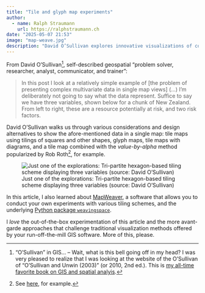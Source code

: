 ```yaml
---
title: "Tile and glyph map experiments"
author:
  - name: Ralph Straumann
    url: https://ralphstraumann.ch
date: "2025-05-07 21:53"
image: "map-weave.jpg"
description: "David O’Sullivan explores innovative visualizations of complex #multivariate data on #maps, using a case study with three variables. His article showcases creative #mapping techniques pushing the boundaries of traditional GIS #visualization."
---
```


From David O'Sullivan[^O'Sullivan], self-described geospatial "problem solver, researcher, 
analyst, communicator, and trainer":

> In this post I look at a relatively simple example of [the problem of presenting 
complex multivariate data in single map views] (...) I’m deliberately not going to 
say what the data represent. Suffice to say we have three variables, shown below 
for a chunk of New Zealand. From left to right, these are a resource potentially 
at risk, and two risk factors.

David O'Sullivan walks us through various considerations and design alternatives 
to show the afore-mentioned data in a single map: tile maps using tilings of 
squares and other shapes, glyph maps, tile maps with diagrams, and a tile map 
combined with the *value-by-alpha* method popularized by Rob Roth[^RobRoth], for example.

![Just one of the explorations: Tri-partite hexagon-based tiling scheme displaying three variables (source: David O'Sullivan)](07-3-slices-hex.png "Just one of the explorations: Tri-partite hexagon-based tiling scheme displaying three variables (source: David O'Sullivan)")

In this article, I also learned about 
[MapWeaver](https://dosull.github.io/mapweaver/app/), a software that allows you 
to conduct your own experiments with various tiling schemes, and the underlying 
[Python package `weavingspace`](https://github.com/DOSull/weaving-space).

I *love* the out-of-the-box experimentation of this article and the more 
avant-garde approaches that challenge traditional visualization methods offered 
by your run-off-the-mill GIS software. More of this, please.

[^O'Sullivan]: "O'Sullivan" in GIS... – Wait, what is this bell going off in my head? 
I was very pleased to realize that I was looking at the website of the O'Sullivan 
of "O'Sullivan and Unwin (2003)" (or 2010, 2nd ed.). This is [my all-time favorite 
book on GIS and spatial analyis](https://dosull.github.io/books.html).

[^RobRoth]: See [here](https://andywoodruff.com/blog/value-by-alpha-maps/), for example.